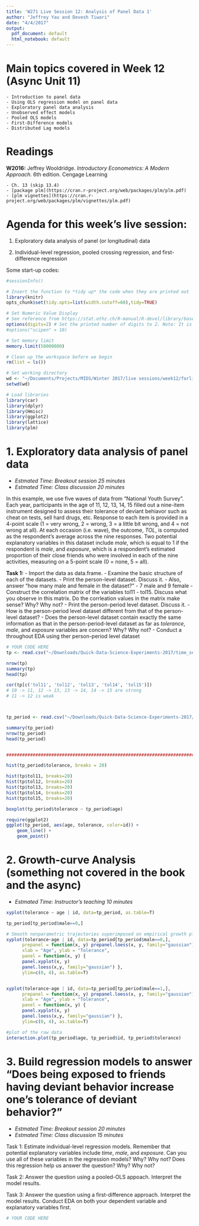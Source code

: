 ```yaml
---
title: 'W271 Live Session 12: Analysis of Panel Data 1'
author: "Jeffrey Yau and Devesh Tiwari"
date: "4/4/2017"
output:
  pdf_document: default
  html_notebook: default
---
```


# Main topics covered in Week 12 (Async Unit 11)
    - Introduction to panel data
    - Using OLS regression model on panel data
    - Exploratory panel data analysis
    - Unobserved effect models
    - Pooled OLS models
    - First-Difference models
    - Distributed Lag models

# Readings
**W2016:** Jeffrey Wooldridge. *Introductory Econometrics: A Modern Approach.* 6th edition. Cengage Learning 

    - Ch. 13 (skip 13.4)
    - [package plm](https://cran.r-project.org/web/packages/plm/plm.pdf)
    - [plm vignettes](https://cran.r-project.org/web/packages/plm/vignettes/plm.pdf)

# Agenda for this week's live session:

  1. Exploratory data analysis of panel (or longitudinal) data
  
  2. Individual-level regression, pooled crossing regression, and first-difference regression

Some start-up codes:
```r
#sessionInfo()

# Insert the function to *tidy up* the code when they are printed out
library(knitr)
opts_chunk$set(tidy.opts=list(width.cutoff=60),tidy=TRUE)

# Set Numeric Value Display
# See reference from https://stat.ethz.ch/R-manual/R-devel/library/base/html/options.html
options(digits=2) # Set the printed number of digits to 2. Note: It is a suggestion only. Default is 7. 
#options("scipen" = 10)

# Set memory limit
memory.limit(50000000)

# Clean up the workspace before we begin
rm(list = ls())

# Set working directory
wd <- "~/Documents/Projects/MIDS/Winter 2017/live sessions/week12/forlivesession12" 
setwd(wd)

# Load libraries
library(car)
library(dplyr)
library(Hmisc)
library(ggplot2)
library(lattice)
library(plm)
```


# 1. Exploratory data analysis of panel data

  - *Estmated Time: Breakout session 25 minutes*
  - *Estmated Time: Class discussion 20 minutes*

In this example, we use five waves of data from "National Youth Survey". Each year, participants in the age of 11, 12, 13, 14, 15 filled out a nine-item instrument designed to assess their tolerance of deviant behiavor such as cheat on tests, sell hard drugs, etc. Response to each item is provided in a 4-point scale (1 = very wrong, 2 = wrong, 3 = a little bit wrong, and 4 = not wrong at all). At each occasion (i.e. wave), the outcome, *TOL*, is computed as the respondent's average across the nine responses. Two potential explanatory variables in this dataset include *male*, which is equal to $1$ if the respondent is *male*, and *exposure*, which is a respondent's estimated proportion of their close friends who were involved in each of the nine activities, measuring on a 5-point scale ($0$ = none, $5$ = all).

**Task 1:** 
    - Import the data as data.frame. 
    - Examine the basic structure of each of the datasets. 
    - Print the person-level dataset. Discuss it.
    - Also, answer "how many male and female in the dataset?" 
      - 7 male and 9 female
    - Construct the correlation matrix of the variables tol11 - tol15. Discuss what you observe in this matrix. Do the corrleation values in the matrix make sense? Why? Why not?
    - Print the person-period level dataset. Discuss it. 
    - How is the person-period level dataset different from that of the person-level dataset?
    - Does the person-level dataset contain exactly the same information as that in the person-period-level dataset as far as *tolerance*, *male*, and *exposure* variables are concern? Why? Why not?
    - Conduct a throughout EDA using ther person-period level dataset
    
```r
# YOUR CODE HERE
tp <- read.csv("~/Downloads/Quick-Data-Science-Experiments-2017/time_series/time_series_course/unit12/tol_person.txt", header=TRUE)

nrow(tp)
summary(tp)
head(tp)

cor(tp[c('tol11', 'tol12', 'tol13', 'tol14', 'tol15')])
# 10 -> 11, 12 -> 13, 13 -> 14, 14 -> 15 are strong
# 11 -> 12 is weak



tp_period <- read.csv("~/Downloads/Quick-Data-Science-Experiments-2017/time_series/time_series_course/unit12/tol_person_period.txt", header=TRUE)

summary(tp_period)
nrow(tp_period)
head(tp_period)


########################################################################

hist(tp_period$tolerance, breaks = 20)

hist(tp$tol11, breaks=20)
hist(tp$tol12, breaks=20)
hist(tp$tol13, breaks=20)
hist(tp$tol14, breaks=20)
hist(tp$tol15, breaks=20)

boxplot(tp_period$tolerance ~ tp_period$age)

require(ggplot2)
ggplot(tp_period, aes(age, tolerance, color=id)) + 
    geom_line() + 
    geom_point()

```

# 2. Growth-curve Analysis (something not covered in the book and the async)
  - *Estmated Time: Instructor's teaching 10 minutes*

```r
xyplot(tolerance ~ age | id, data=tp_period, as.table=T)

tp_period[tp_period$male==0,]

# Smooth nonparametric trajectories superimposed on empirical growth plots.
xyplot(tolerance~age | id, data=tp_period[tp_period$male==0,],
      prepanel = function(x, y) prepanel.loess(x, y, family="gaussian"),
      xlab = "Age", ylab = "Tolerance",
      panel = function(x, y) {
      panel.xyplot(x, y)
      panel.loess(x,y, family="gaussian") },
      ylim=c(0, 4), as.table=T)


xyplot(tolerance~age | id, data=tp_period[tp_period$male==1,],
      prepanel = function(x, y) prepanel.loess(x, y, family="gaussian"),
      xlab = "Age", ylab = "Tolerance",
      panel = function(x, y) {
      panel.xyplot(x, y)
      panel.loess(x,y, family="gaussian") },
      ylim=c(0, 4), as.table=T)

#plot of the raw data
interaction.plot(tp_period$age, tp_period$id, tp_period$tolerance) 

```


# 3. Build regression models to answer "Does being exposed to friends having deviant behavior increase one's tolerance of deviant behavior?"

  - *Estmated Time: Breakout session 20 minutes*
  - *Estmated Time: Class discussion 15 minutes*

  Task 1: Estimate individual-level regression models. Remember that potential explanatory variables include *time*, *male*, and *exposure*. Can you use all of these variables in the regression models?  Why? Why not? Does this regression help us answer the question? Why? Why not?
  
  Task 2: Answer the question using a pooled-OLS appoach. Interpret the model results.
  
  Task 3: Answer the question using a first-difference approach. Interpret the model results. Conduct EDA on both your dependent variable and explanatory variables first.

```r
# YOUR CODE HERE
```

